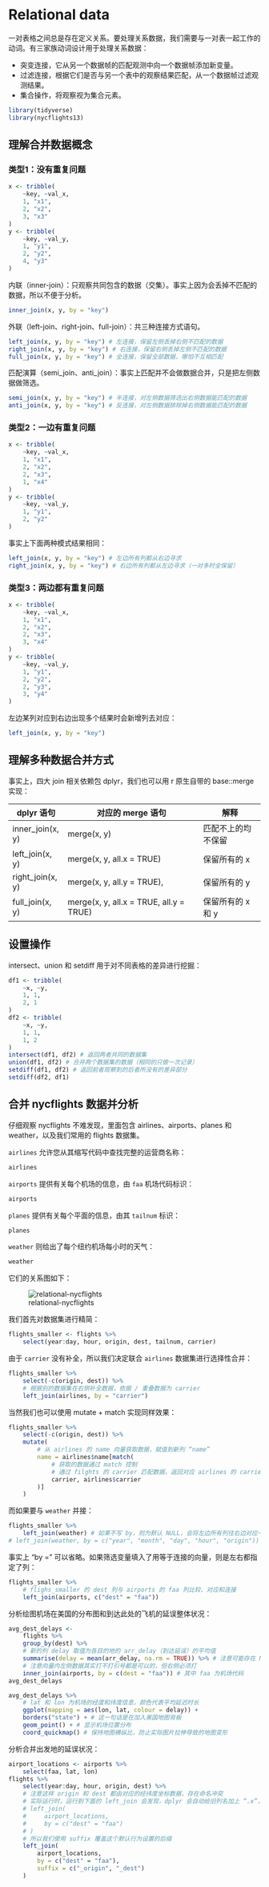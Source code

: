 # Relational data {#relational-data}

一对表格之间总是存在定义关系。要处理关系数据，我们需要与一对表一起工作的动词。有三家族动词设计用于处理关系数据：

- 突变连接，它从另一个数据帧的匹配观测中向一个数据帧添加新变量。
- 过滤连接，根据它们是否与另一个表中的观察结果匹配，从一个数据帧过滤观测结果。
- 集合操作，将观察视为集合元素。

```R
library(tidyverse)
library(nycflights13)
```

## 理解合并数据概念

### 类型1：没有重复问题

```R
x <- tribble(
    ~key, ~val_x,
    1, "x1",
    2, "x2",
    3, "x3"
)
y <- tribble(
    ~key, ~val_y,
    1, "y1",
    2, "y2",
    4, "y3"
)
```

内联（inner-join）：只观察共同包含的数据（交集）。事实上因为会丢掉不匹配的数据，所以不便于分析。

```R
inner_join(x, y, by = "key")
```

外联（left-join、right-join、full-join）：共三种连接方式语句。

```R
left_join(x, y, by = "key") # 左连接，保留左侧丢掉右侧不匹配的数据
right_join(x, y, by = "key") # 右连接，保留右侧丢掉左侧不匹配的数据
full_join(x, y, by = "key") # 全连接，保留全部数据，哪怕不互相匹配
```

匹配演算（semi_join、anti_join）：事实上匹配并不会做数据合并，只是把左侧数据做筛选。

```R
semi_join(x, y, by = "key") # 半连接，对左侧数据筛选出右侧数据能匹配的数据
anti_join(x, y, by = "key") # 反连接，对左侧数据排除掉右侧数据能匹配的数据
```

### 类型2：一边有重复问题

```R
x <- tribble(
    ~key, ~val_x,
    1, "x1",
    2, "x2",
    2, "x3",
    1, "x4"
)
y <- tribble(
    ~key, ~val_y,
    1, "y1",
    2, "y2"
)
```

事实上下面两种模式结果相同：

```R
left_join(x, y, by = "key") # 左边所有列都从右边寻求
right_join(x, y, by = "key") # 右边所有列都从左边寻求（一对多时全保留）
```

### 类型3：两边都有重复问题

```R
x <- tribble(
    ~key, ~val_x,
    1, "x1",
    2, "x2",
    2, "x3",
    3, "x4"
)
y <- tribble(
    ~key, ~val_y,
    1, "y1",
    2, "y2",
    2, "y3",
    3, "y4"
)
```

左边某列对应到右边出现多个结果时会新增列去对应：

```R
left_join(x, y, by = "key")
```

## 理解多种数据合并方式

事实上，四大 join 相关依赖包 dplyr，我们也可以用 r 原生自带的 base::merge 实现：

| dplyr 语句       | 对应的 merge 语句                       | 解释               |
| ---------------- | --------------------------------------- | ------------------ |
| inner_join(x, y) | merge(x, y)                             | 匹配不上的均不保留 |
| left_join(x, y)  | merge(x, y, all.x = TRUE)               | 保留所有的 x       |
| right_join(x, y) | merge(x, y, all.y = TRUE),              | 保留所有的 y       |
| full_join(x, y)  | merge(x, y, all.x = TRUE, all.y = TRUE) | 保留所有的 x 和 y  |

## 设置操作

intersect、union 和 setdiff 用于对不同表格的差异进行挖掘：

```R
df1 <- tribble(
    ~x, ~y,
    1, 1,
    2, 1
)
df2 <- tribble(
    ~x, ~y,
    1, 1,
    1, 2
)
intersect(df1, df2) # 返回两者共同的数据集
union(df1, df2) # 合并两个数据集的数据（相同的只做一次记录）
setdiff(df1, df2) # 返回前者观察到的后者所没有的差异部分
setdiff(df2, df1)
```

## 合并 nycflights 数据并分析

仔细观察 nycflights 不难发现，里面包含 airlines、airports、planes 和 weather，以及我们常用的 flights 数据集。

`airlines` 允许您从其缩写代码中查找完整的运营商名称：

```R
airlines
```

`airports` 提供有关每个机场的信息，由 `faa` 机场代码标识：

```R
airports
```

`planes` 提供有关每个平面的信息，由其 `tailnum` 标识：

```R
planes
```

`weather` 则给出了每个纽约机场每小时的天气：

```R
weather
```

它们的关系图如下：

![relational-nycflights](https://d33wubrfki0l68.cloudfront.net/245292d1ea724f6c3fd8a92063dcd7bfb9758d02/5751b/diagrams/relational-nycflights.png)

我们首先对数据集进行精简：

```R
flights_smaller <- flights %>%
    select(year:day, hour, origin, dest, tailnum, carrier)
```

由于 `carrier` 没有补全，所以我们决定联合 `airlines` 数据集进行选择性合并：

```R
flights_smaller %>%
    select(-c(origin, dest)) %>%
    # 根据别的数据集在右侧补全数据，依据 / 重叠数据为 carrier
    left_join(airlines, by = "carrier")
```

当然我们也可以使用 mutate + match 实现同样效果：

```R
flights_smaller %>%
    select(-c(origin, dest)) %>%
    mutate(
        # 从 airlines 的 name 向量获取数据，赋值到新列 “name”
        name = airlines$name[match(
            # 获取的数据通过 match 控制
            # 通过 filghts 的 carrier 匹配数据，返回对应 airlines 的 carrier
            carrier, airlines$carrier
        )]
    )
```

而如果要与 `weather` 并接：

```R
flights_smaller %>%
    left_join(weather) # 如果不写 by，则为默认 NULL，会将左边所有列往右边对应一遍，相当于下面代码：
# left_join(weather, by = c("year", "month", "day", "hour", "origin"))
```

事实上 “by = ” 可以省略。如果筛选变量填入了用等于连接的向量，则是左右都指定了列：

```R
flights_smaller %>%
    # flighs_smaller 的 dest 列与 airports 的 faa 列比较、对应和连接
    left_join(airports, c("dest" = "faa"))
```

分析绘图机场在美国的分布图和到达此处的飞机的延误整体状况：

```R
avg_dest_delays <-
    flights %>%
    group_by(dest) %>%
    # 新的列 delay 取值为各目的地的 arr_delay（到达延误）的平均值
    summarise(delay = mean(arr_delay, na.rm = TRUE)) %>% # 注意可能存在 NA 值，需要剔除
    # 注意向量内左侧数据其实打不打引号都是可以的，但右侧必须打
    inner_join(airports, by = c(dest = "faa")) # 其中 faa 为机场代码
avg_dest_delays

avg_dest_delays %>%
    # lat 和 lon 为机场的经度和纬度信息，颜色代表平均延迟时长
    ggplot(mapping = aes(lon, lat, colour = delay)) +
    borders("state") + # 这一句话是在加入美国地图背板
    geom_point() + # 显示机场位置分布
    coord_quickmap() # 保持地图横纵比，防止实际图片拉伸导致的地图变形
```

分析合并出发地的延误状况：

```R
airport_locations <- airports %>%
    select(faa, lat, lon)
flights %>%
    select(year:day, hour, origin, dest) %>%
    # 注意这样 origin 和 dest 都由对应的经纬度坐标数据，存在命名冲突
    # 实际运行时，运行到下面的 left_join 会发现，dplyr 会自动给旧列名加上 “.x”，新列名 “.y”
    # left_join(
    #     airport_locations,
    #     by = c("dest" = "faa")
    # )
    # 所以我们使用 suffix 覆盖这个默认行为设置的后缀
    left_join(
        airport_locations,
        by = c("dest" = "faa"),
        suffix = c("_origin", "_dest")
    )
```
